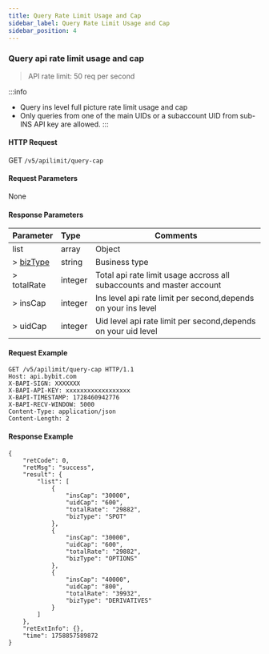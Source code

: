 ```yaml
---
title: Query Rate Limit Usage and Cap
sidebar_label: Query Rate Limit Usage and Cap
sidebar_position: 4
---
```

### Query api rate limit usage and cap
> API rate limit: 50 req per second<br/>

:::info
* Query ins level full picture rate limit usage and cap
* Only queries from one of the main UIDs or a subaccount UID from sub-INS API key are allowed.
:::

#### HTTP Request
GET `/v5/apilimit/query-cap`

#### Request Parameters
None

#### Response Parameters
| Parameter | Type | Comments|
|:----- |:-----|----- |
|list |array |Object|
|> [bizType](./enum#biztype) |string|Business type |
|> totalRate |integer|Total api rate limit usage accross all subaccounts and master account |
|> insCap |integer|Ins level api rate limit per second,depends on your ins level |
|> uidCap |integer|Uid level api rate limit per second,depends on your uid level|

#### Request Example
```http
GET /v5/apilimit/query-cap HTTP/1.1
Host: api.bybit.com
X-BAPI-SIGN: XXXXXXX
X-BAPI-API-KEY: xxxxxxxxxxxxxxxxxx
X-BAPI-TIMESTAMP: 1728460942776
X-BAPI-RECV-WINDOW: 5000
Content-Type: application/json
Content-Length: 2
```

#### Response Example
```http
{
    "retCode": 0,
    "retMsg": "success",
    "result": {
        "list": [
            {
                "insCap": "30000",
                "uidCap": "600",
                "totalRate": "29882",
                "bizType": "SPOT"
            },
            {
                "insCap": "30000",
                "uidCap": "600",
                "totalRate": "29882",
                "bizType": "OPTIONS"
            },
            {
                "insCap": "40000",
                "uidCap": "800",
                "totalRate": "39932",
                "bizType": "DERIVATIVES"
            }
        ]
    },
    "retExtInfo": {},
    "time": 1758857589872
}
```

